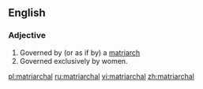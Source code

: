 ==English==

===Adjective===
{{en-adj}}

# Governed by (or as if by) a [[matriarch]]
# Governed exclusively by women.

[[pl:matriarchal]]
[[ru:matriarchal]]
[[vi:matriarchal]]
[[zh:matriarchal]]